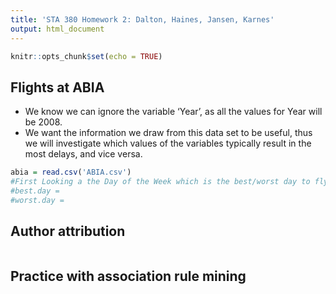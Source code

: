 ---
title: 'STA 380 Homework 2: Dalton, Haines, Jansen, Karnes'
output: html_document
---

```{r setup, include=FALSE}
knitr::opts_chunk$set(echo = TRUE)
```

## Flights at ABIA
* We know we can ignore the variable 'Year', as all the values for Year will be 2008. 
* We want the information we draw from this data set to be useful, thus we will investigate which values of the variables typically result in the most delays, and vice versa. 


```{r}
abia = read.csv('ABIA.csv')
#First Looking a the Day of the Week which is the best/worst day to fly
#best.day = 
#worst.day = 

```


## Author attribution



```{r}


```


## Practice with association rule mining



```{r}


```

